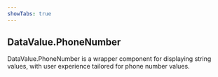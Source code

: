 ```yaml
---
showTabs: true
---
```


## DataValue.PhoneNumber

DataValue.PhoneNumber is a wrapper component for displaying string values, with user experience tailored for phone number values.
